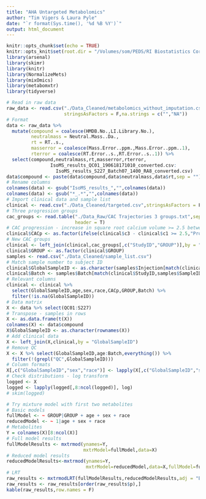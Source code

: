 ```yaml
---
title: "AHA Untargeted Metabolomics"
author: "Tim Vigers & Laura Pyle"
date: "`r format(Sys.time(), '%d %B %Y')`"
output: html_document
---
```


```r
knitr::opts_chunk$set(echo = TRUE)
knitr::opts_knit$set(root.dir = "/Volumes/som/PEDS/RI Biostatistics Core/Shared/Shared Projects/Laura/BDC/Projects/Janet Snell-Bergeon/AHA collaborative grant/Metabolomics")
library(arsenal)
library(skimr)
library(knitr)
library(NormalizeMets)
library(mixOmics)
library(metabomxtr)
library(tidyverse)
```

```r
# Read in raw data
raw_data <- read.csv("./Data_Cleaned/metabolomics_without_imputation.csv",
                     stringsAsFactors = F,na.strings = c("","NA"))
# Format
data <- raw_data %>% 
  mutate(compound = coalesce(HMDB.No.,LI.Library.No.),
         neutralmass = Neutral.Mass..Da.,
         rt = RT..s.,
         masserror = coalesce(Mass.Error..ppm.,Mass.Error..ppm..1),
         rterror = coalesce(RT.Error..s.,RT.Error..s..1)) %>%
  select(compound,neutralmass,rt,masserror,rterror,
                IsoMS_results_QC01_190618171010_converted.csv:
                  IsoMS_results_S227_Batch07_1400_RA8_converted.csv)
data$compound <- paste(data$compound,data$neutralmass,data$rt,sep = "")
# Rename columns
colnames(data) <- gsub("IsoMS_results_","",colnames(data))
colnames(data) <- gsub("*_.*","",colnames(data))
# Import clinical data and sample list
clinical <- read.csv("./Data_Cleaned/targeted.csv",stringsAsFactors = F)
# Three progression groups
cac_groups <- read.table("./Data_Raw/CAC Trajectories 3 groups.txt",sep = "\t",
                         header = T)
# CAC progression - increase in square root calcium volume >= 2.5 between baseline and visit 3
clinical$CACp <- as.factor(ifelse(clinical$c3 - clinical$c1 >= 2.5,"Progression","No Progression"))
# New CAC groups
clinical <- left_join(clinical,cac_groups[,c("StudyID","GROUP")],by = "StudyID")
clinical$GROUP <- as.factor(clinical$GROUP)
samples <- read.csv("./Data_Cleaned/sample_list.csv")
# Match sample number to subject ID
clinical$GlobalSampleID <- as.character(samples$Injection[match(clinical$StudyID,samples$SampleID)])
clinical$Batch <- samples$Batch[match(clinical$StudyID,samples$SampleID)]
# Relevant columns
clinical <- clinical %>%
  select(GlobalSampleID,age,sex,race,CACp,GROUP,Batch) %>%
  filter(!is.na(GlobalSampleID))
# Data matrix
X <- data %>% select(QC01:S227)
# Transpose - samples in rows
X <- as.data.frame(t(X))
colnames(X) <- data$compound
X$GlobalSampleID <- as.character(rownames(X))
# Add clinical data
X <- left_join(X,clinical,by = "GlobalSampleID")
# Remove QC
X <- X %>% select(GlobalSampleID,age:Batch,everything()) %>% 
  filter(!(grepl("QC",GlobalSampleID)))
# Column formats
X[,c("GlobalSampleID","sex","race")] <- lapply(X[,c("GlobalSampleID","sex","race")],as.factor)
# Check distributions - log transform
logged <- X
logged <- lapply(logged[,8:ncol(logged)], log)
# skim(logged)
```

```r
# Try mixture model with first two metabolites
# Basic models
fullModel <- ~ GROUP|GROUP + age + sex + race
reducedModel <- ~ 1|age + sex + race
# Metabolites
Y = colnames(X)[8:ncol(X)]
# Full model results
fullModelResults <- mxtrmod(ynames=Y,
                            mxtrModel=fullModel,data=X)
# Reduced model results
reducedModelResults<-mxtrmod(ynames=Y,
                             mxtrModel=reducedModel,data=X,fullModel=fullModel)
# LRT
raw_results <- mxtrmodLRT(fullModelResults,reducedModelResults,adj = "BH")
raw_results <- raw_results[order(raw_results$p),]
kable(raw_results,row.names = F)
```

<!-- # PCA -->

<!-- ```{r} -->
<!-- # Try PCA -->
<!-- pca <- pca(X,ncomp=5,center=T,scale=T) -->
<!-- plot(pca) -->
<!-- # Plots -->
<!-- plotIndiv(pca,group = df$GROUP,legend = T,ind.names = F,ellipse = TRUE, -->
<!--           title = "PCA comp 1-2 by CAC Group",pch = 20) -->

<!-- # PCA by batch -->
<!-- pca <- pca(X,ncomp=5,center=T,scale=T) -->
<!-- plot(pca) -->
<!-- # Plots -->
<!-- plotIndiv(pca,group = df$Batch,legend = T,ind.names = F,ellipse = TRUE, -->
<!--           title = "PCA comp 1-2 by Batch",pch = 20) -->
<!-- ``` -->

<!-- # PLS-DA -->

<!-- ## Group -->

<!-- ### Performance and Results -->

<!-- ```{r group plsda} -->
<!-- # Outcome -->
<!-- Y <- factor(df$GROUP) -->
<!-- # PLSDA -->
<!-- plsda <- plsda(X, Y, ncomp = 10,scale = T) -->
<!-- # Evaluate -->
<!-- perf.plsda <- perf(plsda, validation = "loo", folds = 5, -->
<!--                   progressBar = FALSE, auc = TRUE) -->
<!-- plot(perf.plsda, sd = TRUE, legend.position = "horizontal") -->
<!-- # Plots -->
<!-- plotIndiv(plsda,group = df$GROUP, ind.names = FALSE,pch = 20, -->
<!--           ellipse = TRUE, legend = TRUE, title = 'PLSDA on GROUP') -->
<!-- ``` -->

<!-- ### Heatmap -->

<!-- ```{r echo=FALSE,fig.width=8,fig.height=8} -->
<!-- cim(plsda) -->
<!-- ``` -->

<!-- ## Group and Sex -->

<!-- ### Performance and Results -->

<!-- ```{r sex and group plsda} -->
<!-- # Outcome -->
<!-- Y <- factor(df$sex_and_group) -->
<!-- # PLSDA -->
<!-- plsda <- plsda(X, Y, ncomp = 10,scale = T) -->
<!-- # Evaluate -->
<!-- perf.plsda <- perf(plsda, validation = "loo", folds = 5, -->
<!--                   progressBar = FALSE, auc = TRUE) -->
<!-- plot(perf.plsda, sd = TRUE, legend.position = "horizontal") -->
<!-- # Plots -->
<!-- plotIndiv(plsda,group = df$sex_and_group, ind.names = FALSE,pch = 20, -->
<!--           ellipse = TRUE, legend = TRUE, title = 'PLSDA on Sex and GROUP') -->
<!-- ``` -->

<!-- ### Heatmap -->

<!-- ```{r echo=FALSE,fig.width=8,fig.height=8} -->
<!-- cim(plsda) -->
<!-- ``` -->

<!-- ## Sex Only -->

<!-- ### Performance and Results -->

<!-- ```{r sex plsda} -->
<!-- # Outcome -->
<!-- Y <- factor(df$gender) -->
<!-- # PLSDA -->
<!-- plsda <- plsda(X, Y, ncomp = 10,scale = T) -->
<!-- # Evaluate -->
<!-- perf.plsda <- perf(plsda, validation = "loo", folds = 5, -->
<!--                   progressBar = FALSE, auc = TRUE) -->
<!-- plot(perf.plsda, sd = TRUE, legend.position = "horizontal") -->
<!-- # Plots -->
<!-- plotIndiv(plsda,group = df$gender, ind.names = FALSE,pch = 20, -->
<!--           ellipse = TRUE, legend = TRUE, title = 'PLSDA on Sex') -->
<!-- ``` -->

<!-- # sPLS-DA -->

<!-- ## Group -->

<!-- ### Performance and Results -->

<!-- ```{r group splsda} -->
<!-- Y <- factor(df$GROUP) -->
<!-- # sPLSDA tuning -->
<!-- tune.splsda <- tune.splsda(X, Y, ncomp = 4, validation = 'Mfold', folds = 5, -->
<!--                            progressBar = FALSE, dist = 'max.dist', -->
<!--                            nrepeat = 10) -->
<!-- choice.ncomp <- tune.splsda$choice.ncomp$ncomp -->
<!-- choice.keepX <- tune.splsda$choice.keepX[1:choice.ncomp] -->
<!-- # sPLS-DA -->
<!-- splsda.res <- splsda(X, Y, ncomp = choice.ncomp, keepX = choice.keepX) -->
<!-- # Model performance -->
<!-- perf.splsda <- perf(splsda.res, validation = "Mfold", folds = 5, -->
<!--                   progressBar = FALSE, auc = TRUE, nrepeat = 10) -->
<!-- plot(perf.splsda, sd = TRUE, legend.position = "horizontal") -->
<!-- perf.splsda$error.rate -->
<!-- plotIndiv(splsda.res,group = df$GROUP, ind.names = FALSE,pch = 20, -->
<!--           ellipse = TRUE, legend = TRUE, title = 'sPLSDA on GROUP') -->
<!-- ``` -->

<!-- ## Heatmap -->

<!-- ```{r echo=FALSE,fig.width=8,fig.height=8} -->
<!-- cim(splsda.res) -->
<!-- ``` -->

<!-- ## Group and Sex -->

<!-- ### Performance and Results -->

<!-- ```{r sex and group splsda} -->
<!-- Y <- factor(df$sex_and_group) -->
<!-- # sPLSDA tuning -->
<!-- tune.splsda <- tune.splsda(X, Y, ncomp = 4, validation = 'Mfold', folds = 5, -->
<!--                            progressBar = FALSE, dist = 'max.dist', -->
<!--                            nrepeat = 10) -->
<!-- choice.ncomp <- 2 -->
<!-- choice.keepX <- tune.splsda$choice.keepX[1:choice.ncomp] -->
<!-- # sPLS-DA -->
<!-- splsda.res <- splsda(X, Y, ncomp = choice.ncomp, keepX = choice.keepX) -->
<!-- # Model performance -->
<!-- perf.splsda <- perf(splsda.res, validation = "Mfold", folds = 5, -->
<!--                   progressBar = FALSE, auc = TRUE, nrepeat = 10) -->
<!-- plot(perf.splsda, sd = TRUE, legend.position = "horizontal") -->
<!-- perf.splsda$error.rate -->
<!-- plotIndiv(splsda.res,group = df$sex_and_group, ind.names = FALSE,pch = 20, -->
<!--           ellipse = TRUE, legend = TRUE, title = 'sPLSDA on Sex and GROUP') -->
<!-- ``` -->

<!-- ## Heatmap -->

<!-- ```{r echo=FALSE,fig.width=8,fig.height=8} -->
<!-- cim(splsda.res) -->
<!-- ``` -->

<!-- ## Sex Only -->

<!-- ### Performance and Results -->

<!-- ```{r sex splsda} -->
<!-- # Outcome -->
<!-- Y <- factor(df$gender) -->
<!-- # sPLSDA tuning -->
<!-- tune.splsda <- tune.splsda(X, Y, ncomp = 4, validation = 'Mfold', folds = 5, -->
<!--                            progressBar = FALSE, dist = 'max.dist', -->
<!--                            nrepeat = 10) -->
<!-- choice.ncomp <- tune.splsda$choice.ncomp$ncomp -->
<!-- choice.keepX <- tune.splsda$choice.keepX[1:choice.ncomp] -->
<!-- # sPLS-DA -->
<!-- splsda.res <- splsda(X, Y, ncomp = choice.ncomp, keepX = choice.keepX) -->
<!-- # Model performance -->
<!-- perf.splsda <- perf(splsda.res, validation = "Mfold", folds = 5, -->
<!--                   progressBar = FALSE, auc = TRUE, nrepeat = 10) -->
<!-- plot(perf.splsda, sd = TRUE, legend.position = "horizontal") -->
<!-- perf.splsda$error.rate -->
<!-- plotIndiv(splsda.res,group = df$gender, ind.names = FALSE,pch = 20, -->
<!--           ellipse = TRUE, legend = TRUE, title = 'sPLSDA on Sex') -->
<!-- ``` -->

<!-- ## Heatmap -->

<!-- ```{r echo=FALSE,fig.width=8,fig.height=8} -->
<!-- cim(splsda.res) -->
<!-- ``` -->

<!-- ## ANOVA -->

<!-- ### Sex Only -->

<!-- P values adjusted using the FDR method -->

<!-- ```{r anova sex,echo=FALSE} -->
<!-- anova_results <- lapply(metabolites, function(x){ -->
<!--   form <- as.formula(paste0(x,"~factor(gender)")) -->
<!--   mod <- aov(form,df[df$GROUP != "QC",]) -->
<!--   results <- broom::tidy(mod) -->
<!--   results[1,1] <- x -->
<!--   as.data.frame(results[1,]) -->
<!-- }) -->
<!-- anova_results <- bind_rows(anova_results) -->
<!-- anova_results <- anova_results %>% arrange(p.value) -->
<!-- anova_results$p.value <- p.adjust(anova_results$p.value,"fdr") -->
<!-- kable(anova_results[which(anova_results$p.value < 0.05),]) -->
<!-- ``` -->

<!-- ## Normalization -->

<!-- ```{r normalization,echo=FALSE,eval=FALSE} -->
<!-- # Metabolite data -->
<!-- featuredata <- df_qc[,9:(ncol(df_qc)-1)] -->
<!-- rownames(featuredata) <- df_qc$GlobalSampleID -->
<!-- # Injection order -->
<!-- sampledata <- read.csv("./Data_Cleaned/injection_seq.csv",stringsAsFactors = F) %>% -->
<!--   select(Injection,SampleName,Position) %>% -->
<!--   filter(Injection %in% rownames(featuredata)) -->
<!-- # Format sample data -->
<!-- sampledata$batch <- sapply(strsplit(sampledata$SampleName,"_"),`[`,2) -->
<!-- sampledata$batch[nrow(sampledata)] <- sampledata$batch[(nrow(sampledata)-1)] -->
<!-- sampledata$batch <- sub("Batch0","",sampledata$batch) -->
<!-- sampledata <- sampledata %>% fill(batch,.direction = "up") %>% -->
<!--   mutate(order = 1:n()) -->
<!-- rownames(sampledata) <- sampledata$GlobalSampleID -->
<!-- sampledata$class <- df_qc$GROUP[match(sampledata$Injection,df_qc$GlobalSampleID)] -->
<!-- sampledata$class[sampledata$class == "QC"] <- 0 -->
<!-- # Match sample and feature data, set rownames -->
<!-- featuredata <- featuredata[match(sampledata$Injection,rownames(featuredata)),] -->
<!-- featuredata <- as.data.frame(featuredata) -->
<!-- rownames(sampledata) <- sampledata$Injection -->
<!-- sampledata <- sampledata %>% select(batch,class,order) %>% as.data.frame() -->
<!-- # Normalize - saves output in working directory -->
<!-- normalized <- NormQcsamples(featuredata, sampledata, method = c("rlsc"), span = 0, -->
<!--   deg = 2, lg = TRUE, saveoutput = T) -->
<!-- ``` -->

<!-- ### PCA on Normalized Data -->

<!-- ```{r normalized,echo=FALSE} -->
<!-- df_qc <- read.csv("./Data_Cleaned/qcsample_results.csv") -->
<!-- df_qc$sampledata.class[is.na(df_qc$sampledata.class)] <- "QC" -->
<!-- X <- as.matrix(df_qc[,6:ncol(df_qc)]) -->
<!-- class(X) <- "numeric" -->
<!-- # Try PCA  -->
<!-- pca <- pca(X,ncomp=5,center=T,scale=T) -->
<!-- # Plots -->
<!-- plotIndiv(pca,group = df_qc$sampledata.class,legend = T,ind.names = F,ellipse = TRUE, -->
<!--           title = "PCA comp 1-2 by CAC Group",pch = 20) -->
<!-- # Plots -->
<!-- plotIndiv(pca,group = df_qc$sampledata.batch,legend = T,ind.names = F,ellipse = TRUE, -->
<!--           title = "PCA comp 1-2 by Batch",pch = 20) -->
<!-- ``` -->

<!-- ### Remove Potential Outliers -->

<!-- ```{r normalized no outliers,echo=FALSE} -->
<!-- X <- X[-c(172,235),] -->
<!-- pca <- pca(X,ncomp=5,center=T,scale=T) -->
<!-- # Plots -->
<!-- plotIndiv(pca,group = df_qc$sampledata.class[-c(172,235)],legend = T, -->
<!--           ind.names = F,ellipse = TRUE,pch = 20, -->
<!--           title = "PCA comp 1-2 by CAC Group") -->
<!-- # Plots -->
<!-- plotIndiv(pca,group = df_qc$sampledata.batch[-c(172,235)], -->
<!--           legend = T,ind.names = F,ellipse = TRUE,pch = 20, -->
<!--           title = "PCA comp 1-2 by Batch") -->
<!-- ``` -->

<!-- # sPLS-DA -->

<!-- ## Group -->

<!-- ### Performance and Results -->

<!-- ```{r group splsda normalized} -->
<!-- Y <- factor(df_qc$sampledata.class[-c(172,235)]) -->
<!-- # sPLSDA tuning -->
<!-- tune.splsda <- tune.splsda(X, Y, ncomp = 4, validation = 'Mfold', folds = 5, -->
<!--                            progressBar = FALSE, dist = 'max.dist', -->
<!--                            nrepeat = 10) -->
<!-- choice.ncomp <- tune.splsda$choice.ncomp$ncomp -->
<!-- choice.keepX <- tune.splsda$choice.keepX[1:choice.ncomp] -->
<!-- # sPLS-DA -->
<!-- splsda.res <- splsda(X, Y, ncomp = choice.ncomp, keepX = choice.keepX) -->
<!-- # Model performance -->
<!-- perf.splsda <- perf(splsda.res, validation = "Mfold", folds = 5, -->
<!--                   progressBar = FALSE, auc = TRUE, nrepeat = 10) -->
<!-- plot(perf.splsda, sd = TRUE, legend.position = "horizontal") -->
<!-- perf.splsda$error.rate -->
<!-- plotIndiv(splsda.res,group = df_qc$sampledata.class[-c(172,235)], -->
<!--           ind.names = FALSE,pch = 20, -->
<!--           ellipse = TRUE, legend = TRUE, title = 'sPLSDA on GROUP') -->
<!-- ``` -->

<!-- ### ANOVA -->

<!-- P values adjusted using the FDR method -->

<!-- ```{r anova sex normalized,echo=FALSE} -->
<!-- metabolites <- names(df_qc)[6:ncol(df_qc)] -->
<!-- anova_results <- lapply(metabolites, function(x){ -->
<!--   form <- as.formula(paste0(x,"~factor(sampledata.class)")) -->
<!--   mod <- aov(form,df_qc[-c(172,235,which(df_qc$sampledata.class == "QC")),]) -->
<!--   results <- broom::tidy(mod) -->
<!--   results[1,1] <- x -->
<!--   as.data.frame(results[1,]) -->
<!-- }) -->
<!-- anova_results <- bind_rows(anova_results) -->
<!-- anova_results <- anova_results %>% arrange(p.value) -->
<!-- anova_results$p.value <- p.adjust(anova_results$p.value,"fdr") -->
<!-- kable(anova_results[which(anova_results$p.value < 0.05),]) -->
<!-- ``` -->
